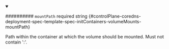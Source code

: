 
<details className="config-field" data-expandable="false" open>
<summary>

########## `mountPath` <span className="config-field-required" data-required="false">required</span> <span className="config-field-type">string</span> <span className="config-field-default"></span> <span className="config-field-enum"></span> {#controlPlane-coredns-deployment-spec-template-spec-initContainers-volumeMounts-mountPath}

Path within the container at which the volume should be mounted.  Must
not contain ':'.

</summary>



</details>
